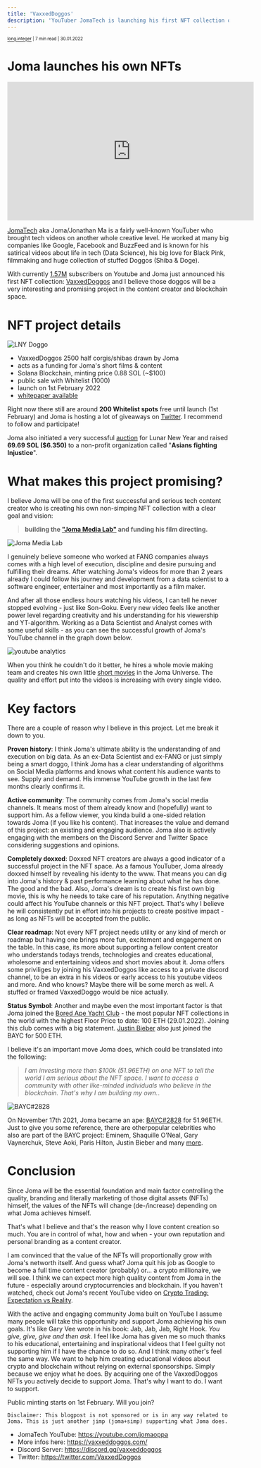 ```yaml
---
title: 'VaxxedDoggos'
description: 'YouTuber JomaTech is launching his first NFT collection on the Solana Blockchain.'
---
```

<sub><sup><a href="https://instagram.com/long.integer">long.integer</a> | 7 min read | 30.01.2022</sup></sub>

# Joma launches his own NFTs

<iframe width="560" height="315" src="https://www.youtube.com/embed/k9JFitrgGgs" title="YouTube video player" frameborder="0" allow="accelerometer; autoplay; clipboard-write; encrypted-media; gyroscope; picture-in-picture" allowfullscreen></iframe>

[JomaTech](https://www.youtube.com/watch?v=pKO9UjSeLew) aka Joma/Jonathan Ma is a fairly well-known YouTuber who brought
tech videos on another whole creative level.
He worked at many big companies like Google, Facebook and BuzzFeed and is known for his satirical videos about
life in tech (Data Science), his big love for Black Pink, filmmaking and huge collection of stuffed Doggos (Shiba & Doge).

With currently [1.57M](https://www.youtube.com/c/jomaoppa) subscribers on Youtube and Joma just announced his first NFT collection: [VaxxedDoggos](https://www.vaxxeddoggos.com)
and I believe those doggos will be a very interesting and promising project in the content creator and blockchain space.

# **NFT project details**
![LNY Doggo](../imgs/auction250.jpg)
- VaxxedDoggos 2500 half corgis/shibas drawn by Joma
- acts as a funding for Joma's short films & content
- Solana Blockchain, minting price 0.88 SOL (~$100)
- public sale with Whitelist (1000)
- launch on 1st February 2022
- [whitepaper available](https://vaxxed-doggo-assets.s3.us-west-2.amazonaws.com/Vaxxed+Doggos+Whitepaper.pdf)

Right now there still are around **200 Whitelist spots** free until launch (1st February) and Joma is hosting a lot of giveaways on [Twitter](https://twitter.com/vaxxeddoggos). I recommend to follow and participate!

Joma also initiated a very successful [auction](https://www.magiceden.io/auction/vaxxed_doggo) for Lunar New Year and raised **69.69 SOL ($6.350)** to a non-profit organization called "**Asians fighting Injustice**".



# **What makes this project promising?**

I believe Joma will be one of the first successful and serious tech content creator who is creating his own non-simping NFT collection with a clear goal and vision:
> **building the ["Joma Media Lab"](https://www.youtube.com/watch?v=k9JFitrgGgs&t=354s) and funding his film directing.**

![Joma Media Lab](../imgs/jomamediacompany.png "Joma Media Lab (Source: https://socialblade.com/youtube/c/jomaoppa/monthly)")



I genuinely believe someone who worked at FANG companies always comes with a high level of execution, discipline and desire pursuing and fulfilling their dreams.
After watching Joma's videos for more than 2 years already I could follow his journey and development from a  data scientist to a software engineer, entertainer and most importantly as a film maker.


And after all those endless hours watching his videos, I can tell he never stopped evolving - just like Son-Goku. Every new video feels like another power level regarding creativity and his understanding for his viewership and YT-algorithm.
Working as a Data Scientist and Analyst comes with some useful skills - as you can see the successful growth of Joma's YouTube channel in the graph down below.

![youtube analytics](../imgs/joma-yt-analytics.jpg "Consistent growth on YouTube (Source: https://socialblade.com/youtube/c/jomaoppa/monthly)")

When you think he couldn't do it better, he hires a whole movie making team and creates his own little [short movies](https://www.youtube.com/watch?v=7ZcmboYbNPQ&t=1s) in the Joma Universe.
The quality and effort put into the videos is increasing with every single video.

# Key factors
There are a couple of reason why I believe in this project. Let me break it down to you.

**Proven history**:
I think Joma's ultimate ability is the understanding of and execution on big data. As an ex-Data Scientist and ex-FANG or just simply being a smart doggo, I think Joma has a clear understanding of algorithms on Social Media platforms and knows what content his audience wants to see. Supply and demand. His immense YouTube growth in the last few months clearly confirms it.

**Active community**:
The community comes from Joma's social media channels. It means most of them already know and (hopefully) want to support him. As a fellow viewer, you kinda build a one-sided relation towards Joma (if you like his content).
That increases the value and demand of this project: an existing and engaging audience. Joma also is actively engaging with the members on the Discord Server and Twitter Space considering suggestions and opinions.

**Completely doxxed**:
Doxxed NFT creators are always a good indicator of a successful project in the NFT space. As a famous YouTuber, Joma already doxxed himself by revealing his identy to the www. That means you can dig into Joma's history & past performance learning about what he has done. The good and the bad. Also, Joma's dream is to create his first own big movie, this is why he needs to take care of his reputation. Anything negative could affect his YouTube channels or this NFT project. That's why I believe he will consistently put in effort into his projects to create positive impact - as long as NFTs will be accepted from the public.

**Clear roadmap**:
Not every NFT project needs utility or any kind of merch or roadmap but having one brings more fun, excitement and engagement on the table.
In this case, its more about supporting a fellow content creator who understands todays trends, technologies and creates educational, wholesome and entertaining videos and short movies about it.
Joma offers some priviliges by joining his VaxxedDoggos like access to a private discord channel, to be an extra in his videos or early access to his youtube videos and more. And who knows? Maybe there will be some merch as well. A stuffed or framed VaxxedDoggo would be nice actually.

**Status Symbol**:
Another and maybe even the most important factor is that Joma joined the [Bored Ape Yacht Club](https://opensea.io/collection/boredapeyachtclub) - the most popular NFT collections in the world with the highest Floor Price to date: 100 ETH (29.01.2022). Joining this club comes with a big statement. [Justin Bieber](https://opensea.io/assets/0xbc4ca0eda7647a8ab7c2061c2e118a18a936f13d/3001) also just joined the BAYC for 500 ETH.

I believe it's an important move Joma does, which could be translated into the following:
  >*I am investing more than $100k (51.96ETH) on one NFT to tell the world I am serious about the NFT space. I want to access a community with other like-minded individuals who believe in the blockchain. That's why I am building my own.*.

![BAYC#2828](../imgs/joma-ape2828.jpg "Consistent growth on YouTube (Source: https://socialblade.com/youtube/c/jomaoppa/monthly)")

On November 17th 2021, Joma became an ape: [BAYC#2828](https://opensea.io/assets/0xbc4ca0eda7647a8ab7c2061c2e118a18a936f13d/2828) for 51.96ETH.
Just to give you some reference, there are otherpopular celebrities who also are part of the BAYC project: Eminem, Shaquille O’Neal, Gary Vaynerchuk, Steve Aoki, Paris Hilton, Justin Bieber and many [more](https://boardroom.tv/bored-ape-nft-celebrity-owners/#:~:text=Celebrities%20from%20around%20the%20world,show%20off%20their%20new%20purchases.&text=Get%20on%20our%20list%20for,trends%2C%20interviews%2C%20and%20more.).

# Conclusion

Since Joma will be the essential foundation and main factor controlling the quality, branding and literally marketing of those digital assets (NFTs) himself, the values of the NFTs will change (de-/increase) depending on what Joma achieves himself.

That's what I believe and that's the reason why I love content creation so much. You are in control of what, how and when - your own reputation and personal branding as a content creator.

I am convinced that the value of the NFTs will proportionally grow with Joma's networth itself. And guess what? Joma quit his job as Google to become a full time content creator (probably) or... a crypto millionaire, we will see. I think we can expect more high quality content from Joma in the future - especially around cryptocurrencies and blockchain.
If you haven't watched, check out Joma's recent YouTube video on [Crypto Trading: Expectation vs Reality](https://www.youtube.com/watch?v=oCqkVZVPOe8).

With the active and engaging community Joma built on YouTube I assume many people will take this opportunity and support Joma achieving his own goals.
It's like Gary Vee wrote in his book: Jab, Jab, Jab, Right Hook. *You give, give, give and then ask.* I feel like Joma has given me so much thanks to his educational, entertaining and inspirational videos that I feel guilty not supporting him if I have the chance to do so.
And I think many other's feel the same way. We want to help him creating educational videos about crypto and blockchain without relying on external sponsorships. Simply because we enjoy what he does.
By acquiring one of the VaxxedDoggos NFTs you actively decide to support Joma. That's why I want to do. I want to support.

Public minting starts on 1st February. Will you join?

`Disclaimer: This blogpost is not sponsored or is in any way related to Joma. This is just another jimp (joma+simp) supporting what Joma does.`

* JomaTech YouTube: https://youtube.com/jomaoppa
* More infos here: https://vaxxeddoggos.com/
* Discord Server: https://discord.gg/vaxxeddoggos
* Twitter: https://twitter.com/VaxxedDoggos
